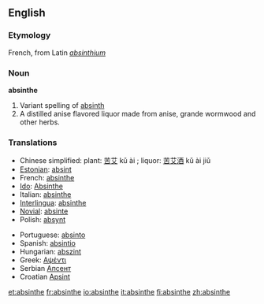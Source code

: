 ==English==

===Etymology===
French, from Latin ''[[absinthium]]''

===Noun===
'''absinthe'''

#Variant spelling of [[absinth]]
#A distilled anise flavored liquor made from anise, grande wormwood and other herbs.

===Translations===

{{top}}
*Chinese simplified: plant: [[苦艾]] kǔ ài ; liquor: [[苦艾酒]] kǔ ài jiǔ 
*[[Estonian]]: [[absint]]
*French: [[absinthe]]
*[[Ido]]: [[Absinthe]]
*Italian: [[absinthe]]
*[[Interlingua]]: [[absinthe]]
*[[Novial]]: [[absinte]]
*Polish: [[absynt]] {{m}}
{{mid}}
*Portuguese: [[absinto]]
*Spanish: [[absintio]]
*Hungarian: [[abszint]]
*Greek: [[Αψέντι]]
*Serbian [[Апсент]]
*Croatian [[Apsint]]
{{bottom}}

{{wikipedia}}

[[et:absinthe]]
[[fr:absinthe]]
[[io:absinthe]]
[[it:absinthe]]
[[fi:absinthe]]
[[zh:absinthe]]
